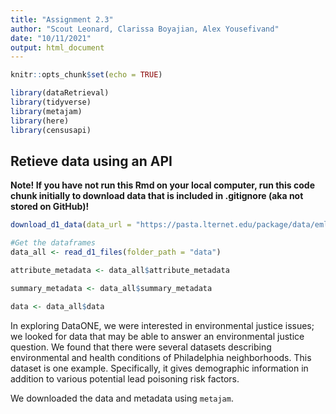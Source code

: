 ```yaml
---
title: "Assignment 2.3"
author: "Scout Leonard, Clarissa Boyajian, Alex Yousefivand"
date: "10/11/2021"
output: html_document
---
```


```r
knitr::opts_chunk$set(echo = TRUE)
```

```r
library(dataRetrieval)
library(tidyverse)
library(metajam)
library(here)
library(censusapi)
```
## Retieve data using an API


**Note! If you have not run this Rmd on your local computer, run this code chunk initially to download data that is included in .gitignore (aka not stored on GitHub)!**
```r

download_d1_data(data_url = "https://pasta.lternet.edu/package/data/eml/edi/998/1/406b624e7e71dcd400f677eb70cc8bde", path = ".", dir_name = "data")


```

```r
#Get the dataframes 
data_all <- read_d1_files(folder_path = "data")

attribute_metadata <- data_all$attribute_metadata

summary_metadata <- data_all$summary_metadata

data <- data_all$data

```

In exploring DataONE, we were interested in environmental justice issues; we looked for data that may be able to answer an environmental justice question. We found that there were several datasets describing environmental and health conditions of Philadelphia neighborhoods. This dataset is one example. Specifically, it gives demographic information in addition to various potential lead poisoning risk factors. 

We downloaded the data and metadata using `metajam`. 


